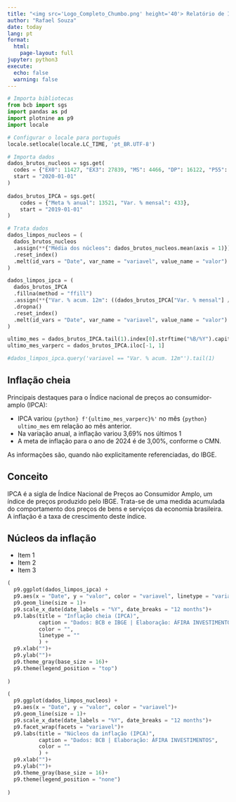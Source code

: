 ```yaml
---
title: "<img src='Logo_Completo_Chumbo.png' height='40'> Relatório de Inflação - IPCA"
author: "Rafael Souza"
date: today
lang: pt
format: 
  html:
    page-layout: full
jupyter: python3
execute: 
  echo: false
  warning: false
---
```


```python

# Importa bibliotecas
from bcb import sgs
import pandas as pd
import plotnine as p9
import locale

# Configurar o locale para português
locale.setlocale(locale.LC_TIME, 'pt_BR.UTF-8')

# Importa dados
dados_brutos_nucleos = sgs.get(
  codes = {"EX0": 11427, "EX3": 27839, "MS": 4466, "DP": 16122, "P55": 28750},
  start = "2020-01-01"
)
  
dados_brutos_IPCA = sgs.get(
    codes = {"Meta % anual": 13521, "Var. % mensal": 433},
    start = "2019-01-01"
)

# Trata dados 
dados_limpos_nucleos = (
  dados_brutos_nucleos
  .assign(**{"Média dos núcleos": dados_brutos_nucleos.mean(axis = 1)})
  .reset_index()
  .melt(id_vars = "Date", var_name = "variavel", value_name = "valor")
)

dados_limpos_ipca = (
  dados_brutos_IPCA
  .fillna(method = "ffill")
  .assign(**{"Var. % acum. 12m": ((dados_brutos_IPCA["Var. % mensal"] / 100) + 1).rolling(12).apply(lambda x: (x.prod() -1)*100)})
  .dropna()
  .reset_index()
  .melt(id_vars = "Date", var_name = "variavel", value_name = "valor")
)


```

```python
ultimo_mes = dados_brutos_IPCA.tail(1).index[0].strftime("%B/%Y").capitalize()
ultimo_mes_varperc = dados_brutos_IPCA.iloc[-1, 1]

#dados_limpos_ipca.query('variavel == "Var. % acum. 12m"').tail(1)
```

::: grid
::: g-col-7
## Inflação cheia

Principais destaques para o Índice nacional de preços ao consumidor-amplo (IPCA):

-   IPCA variou `{python} f'{ultimo_mes_varperc}%'` no mês `{python} ultimo_mes` em relação ao mês anterior.
-   Na variação anual, a inflação variou 3,69% nos últimos 1
-   A meta de inflação para o ano de 2024 é de 3,00%, conforme o CMN.

As informações são, quando não explicitamente referenciadas, do IBGE.

::: {.callout-note}
## **Conceito**
IPCA é a sigla de Índice Nacional de Preços ao Consumidor Amplo, um índice de preços produzido pelo IBGE. Trata-se de uma medida acumulada do comportamento dos preços de bens e serviços da economia brasileira. A inflação é a taxa de crescimento deste índice.
:::


## Núcleos da inflação

- Item 1
- Item 2
- Item 3

:::

::: g-col-5
```python
(
  p9.ggplot(dados_limpos_ipca) +
  p9.aes(x = "Date", y = "valor", color = "variavel", linetype = "variavel")+
  p9.geom_line(size = 1)+
  p9.scale_x_date(date_labels = "%Y", date_breaks = "12 months")+
  p9.labs(title = "Inflação cheia (IPCA)", 
          caption = "Dados: BCB e IBGE | Elaboração: ÁFIRA INVESTIMENTOS",
          color = "",
          linetype = ""
          ) +
  p9.xlab("")+
  p9.ylab("")+
  p9.theme_gray(base_size = 16)+
  p9.theme(legend_position = "top")
       
)

```

```python
(
  p9.ggplot(dados_limpos_nucleos) +
  p9.aes(x = "Date", y = "valor", color = "variavel")+
  p9.geom_line(size = 1)+
  p9.scale_x_date(date_labels = "%Y", date_breaks = "12 months")+
  p9.facet_wrap(facets = "variavel")+
  p9.labs(title = "Núcleos da inflação (IPCA)", 
          caption = "Dados: BCB | Elaboração: ÁFIRA INVESTIMENTOS",
          color = ""
          ) +
  p9.xlab("")+
  p9.ylab("")+
  p9.theme_gray(base_size = 16)+
  p9.theme(legend_position = "none")
       
)

```

:::
:::
